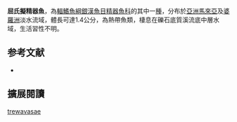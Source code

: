 {{Speciesbox
| name = 屈氏擬精器魚
| image = 
| status = NE
| status_system = IUCN3.1
| genus = Phenacostethus
| species = trewavasae
| authority = [[Parenti|Parenti]], 1986
| synonyms = 
}}
'''屈氏擬精器魚'''，為[[輻鰭魚綱|輻鰭魚綱]][[銀漢魚目|銀漢魚目]][[精器魚科|精器魚科]]的其中一[[種|種]]，分布於[[亞洲|亞洲]][[馬來亞|馬來亞]]及[[婆羅洲|婆羅洲]]淡水流域，體長可達1.4公分，為熱帶魚類，棲息在礫石底質溪流底中層水域，生活習性不明。
==参考文献==
*{{FishBase_species|genus=Phenacostethus|species=trewavasae|year=2016|month=4}}

== 擴展閱讀 ==
{{refbegin}}
{{wikispecies-inline|Phenacostethus trewavasae|屈氏擬精器魚}}
{{refend}}
{{Taxonbar|from=Q5939502}}

[[Category:擬精器魚屬|trewavasae]]


{{魚類小作品}}